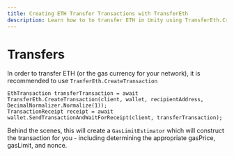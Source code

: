 ```yaml
---
title: Creating ETH Transfer Transactions with TransferEth
description: Learn how to to transfer ETH in Unity using TransferEth.CreateTransaction.
---
```


# Transfers

In order to transfer ETH (or the gas currency for your network), it is recommended to use `TranferEth.CreateTransaction`

```
EthTransaction transferTransaction = await TransferEth.CreateTransaction(client, wallet, recipientAddress, DecimalNormalizer.Normalize(1));
TransactionReceipt receipt = await wallet.SendTransactionAndWaitForReceipt(client, transferTransaction);
```

Behind the scenes, this will create a `GasLimitEstimator` which will construct the transaction for you - including determining the appropriate gasPrice, gasLimit, and nonce.